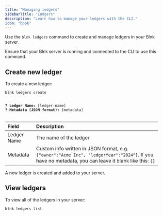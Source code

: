 ```yaml
---
title: "Managing ledgers"
sidebarTitle: "Ledgers"
description: "Learn how to manage your ledgers with the CLI."
icon: "book"
---
```



Use the `blnk ledgers` command to create and manage ledgers in your Blnk server. 

<Note>
    Ensure that your Blnk server is running and connected to the CLI to use this command.
</Note>

## Create new ledger

To create a new ledger:

```sh Shell
blnk ledgers create
```
<pre title="Output">
<code title="Output">
<b>? Ledger Name:</b> [ledger-name]
<b>? Metadata (JSON format):</b> [metadata]
</code>
</pre>

| Field | Description |
| :--- | :--- |
| Ledger Name | The name of the ledger |
| Metadata | Custom info written in JSON format, e.g. `{"owner":"Acme Inc", "ledgerYear":"2024"}`. If you have no metadata, you can leave it blank like this: `{}` |

A new ledger is created and added to your server.

## View ledgers

To view all of the ledgers in your server:

```sh Shell
blnk ledgers list
```

<NeedHelp />